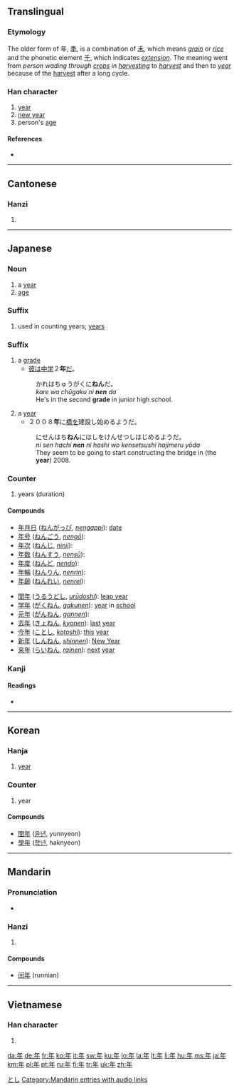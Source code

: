 {{also|秊}}<!-- may be replaced by zh-forms -->
==Translingual==
{{Han stroke|[[Image:年-order.gif]]}}

===Etymology===
The older form of 年, [[秊]], is a combination of [[禾]], which means ''[[grain]]'' or ''[[rice]]'' and the phonetic element [[千]], which indicates ''[[extension]]''. The meaning went from ''person wading through [[crops]] in [[harvesting]]'' to ''[[harvest]]'' and then to ''[[year]]'' because of the [[harvest]] after a long cycle.

===Han character===
{{Han char|rn=51|rad=干|as=03|sn=6|four=8050<sub>0</sub>|canj=人手 (OQ)}}

# [[year]]
# [[New Year|new year]]
# person's [[age]]

====References====
* {{Han ref|kx=0340.010|dkj=09168|dj=0648.020|hdz=10037.060|uh=5E74|ud=24180|bh=A67E|bd=42622}}

----

==Cantonese==

===Hanzi===
{{yue-hanzi|jyut=|y=nin4}}

# {{defn|Cantonese}}

----

==Japanese==

===Noun===
{{ja-noun|k|hira=とし|rom=toshi}}

# a [[year]]
# [[age]]

===Suffix===
{{ja-pos|k|suffix|hira=とせ|rom=tose}}

# used in counting years; [[year|years]]

===Suffix===
{{ja-pos|k|suffix|hira=ねん|rom=nen}}

# a [[grade]]
#* [[彼]]は[[中学]]２'''年'''[[だ]]。
#: かれはちゅうがくに'''ねん'''だ。
#: ''kare wa chūgaku ni '''nen''' da''
#: He's in the second '''grade''' in junior high school.
# a [[year]]
#* ２００８'''年'''に[[橋]]を建設し始めるようだ。
#: にせんはち'''ねん'''にはしをけんせつしはじめるようだ。
#: ''ni sen hachi '''nen''' ni hashi wo kensetsushi hajimeru yōda''
#: They seem to be going to start constructing the bridge in (the '''year''') 2008.

===Counter===
{{ja-pos|k|counter|hira=ねん|rom=nen}}

# years (duration)

====Compounds====
{{top2}}
* [[年月日]] ([[ねんがっぴ]], ''[[nengappi]]''): [[date]]
* [[年号]] ([[ねんごう]], ''[[nengō]]''):
* [[年次]] ([[ねんじ]], ''[[ninji]]''):
* [[年数]] ([[ねんすう]], ''[[nensū]]''):
* [[年度]] ([[ねんど]], ''[[nendo]]''):
* [[年輪]] ([[ねんりん]], ''[[nenrin]]''):
* [[年齢]] ([[ねんれい]], ''[[nenrei]]''):
{{mid2}}
* [[閏年]] ([[うるうどし]], ''[[urūdoshi]]''): [[leap year]]
* [[学年]] ([[がくねん]], ''[[gakunen]]''): [[year]] in [[school]]
* [[元年]] ([[がんねん]], ''[[gannen]]''):
* [[去年]] ([[きょねん]], ''[[kyonen]]''): [[last]] [[year]]
* [[今年]] ([[ことし]], ''[[kotoshi]]''): [[this]] [[year]]
* [[新年]] ([[しんねん]], ''[[shinnen]]''): [[New Year]]
* [[来年]] ([[らいねん]], ''[[rainen]]''): [[next]] [[year]]
{{bottom}}

[[Category:ja:Time|とし]]

===Kanji===
{{ja-kanji|grade=1|rs=干03}}

====Readings====
* {{ja-readings|on=[[ねん]] ([[nen]])|kun=[[とし]] ([[toshi]]), [[みのる]] ([[minoru]]), [[よわい]] ([[yowai]])}}

----

==Korean==

===Hanja===
{{ko-hanja|hangeul=[[년]]([[연]])|rv=nyeon(yeon)|mr=nyŏn(yŏn)|y=nyen(<sup>n</sup>yen)|eumhun=해|ehrv=hae|ehmr=hae|ehy=hay}}

# [[year]]

===Counter===
{{KOchar|年}}{{ko-attention|may need inflection template}}

# year

====Compounds====
* [[閏年]] ([[윤년]], yunnyeon)
* [[學年]] ([[학년]], haknyeon)

----

==Mandarin==

===Pronunciation===
* {{audio|zh-nián.ogg|audio}}

===Hanzi===
{{cmn-hanzi|pin=[[nián]] ([[nian2]])|wg=nien<sup>2</sup>}}

# {{defn|Mandarin}}

====Compounds====
* [[闰年]] (runnian)

[[Category:Mandarin entries with audio links]]

----

==Vietnamese==

===Han character===
{{vi-hantu|[[niên]], [[nên]], [[năm]]}}

# {{defn|Vietnamese}}

[[da:年]]
[[de:年]]
[[fr:年]]
[[ko:年]]
[[it:年]]
[[sw:年]]
[[ku:年]]
[[lo:年]]
[[la:年]]
[[lt:年]]
[[li:年]]
[[hu:年]]
[[ms:年]]
[[ja:年]]
[[km:年]]
[[pl:年]]
[[pt:年]]
[[ru:年]]
[[fi:年]]
[[tr:年]]
[[uk:年]]
[[zh:年]]
